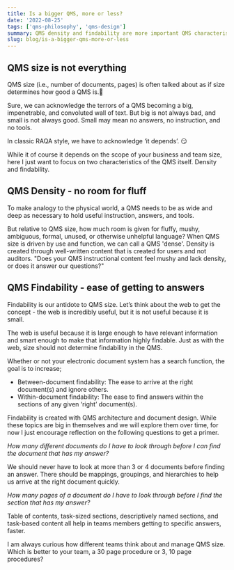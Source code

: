 ```yaml
---
title: Is a bigger QMS, more or less?
date: '2022-08-25'
tags: ['qms-philosophy', 'qms-design']
summary: QMS density and findability are more important QMS characteristics.
slug: blog/is-a-bigger-qms-more-or-less
---
```


## QMS size is not everything

QMS size (i.e., number of documents, pages) is often talked about as if size determines how good a QMS is.🤔

Sure, we can acknowledge the terrors of a QMS becoming a big, impenetrable, and convoluted wall of text. But big is not always bad, and small is not always good. Small may mean no answers, no instruction, and no tools.

In classic RAQA style, we have to acknowledge ‘it depends’. 😏

While it of course it depends on the scope of your business and team size, here I just want to focus on two characteristics of the QMS itself. Density and findability.

## QMS Density - no room for fluff

To make analogy to the physical world, a QMS needs to be as wide and deep as necessary to hold useful instruction, answers, and tools.

But relative to QMS size, how much room is given for fluffy, mushy, ambiguous, formal, unused, or otherwise unhelpful language? When QMS size is driven by use and function, we can call a QMS 'dense'. Density is created through well-written content that is created for users and not auditors.
"Does your QMS instructional content feel mushy and lack density, or does it answer our questions?"

## QMS Findability - ease of getting to answers

Findability is our antidote to QMS size. Let’s think about the web to get the concept - the web is incredibly useful, but it is not useful because it is small.

The web is useful because it is large enough to have relevant information and smart enough to make that information highly findable. Just as with the web, size should not determine findability in the QMS.

Whether or not your electronic document system has a search function, the goal is to increase;

- Between-document findability: The ease to arrive at the right document(s) and ignore others.
- Within-document findability: The ease to find answers within the sections of any given ‘right’ document(s).

Findability is created with QMS architecture and document design. While these topics are big in themselves and we will explore them over time, for now I just encourage reflection on the following questions to get a primer.

_How many different documents do I have to look through before I can find the document that has my answer?_

We should never have to look at more than 3 or 4 documents before finding an answer. There should be mappings, groupings, and hierarchies to help us arrive at the right document quickly.

_How many pages of a document do I have to look through before I find the section that has my answer?_

Table of contents, task-sized sections, descriptively named sections, and task-based content all help in teams members getting to specific answers, faster.

I am always curious how different teams think about and manage QMS size. Which is better to your team, a 30 page procedure or 3, 10 page procedures?
